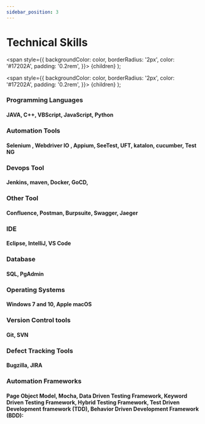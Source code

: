 ```yaml
---
sidebar_position: 3
---
```

 
# Technical Skills
 

  <span
    style={{
      backgroundColor: color,
      borderRadius: '2px',
      color: '#17202A',
      padding: '0.2rem',
    }}>
    {children}
  </span>
);

  <span
    style={{
      backgroundColor: color,
      borderRadius: '2px',
      color: '#17202A',
      padding: '0.2rem',
    }}>
    {children}
  </span>
);

### <Highlight color="#b982e0">Programming Languages</Highlight>

#### JAVA, C++, VBScript, JavaScript, Python

### <Highlight color="#b982e0">Automation Tools</Highlight>

#### Selenium , Webdriver IO , Appium, SeeTest, UFT, katalon, cucumber, Test NG

### <Highlight color="#b982e0">Devops Tool</Highlight>

#### Jenkins, maven, Docker, GoCD, 

### <Highlight color="#b982e0">Other Tool</Highlight>

#### Confluence, Postman, Burpsuite, Swagger, Jaeger 

### <Highlight color="#b982e0">IDE</Highlight>

#### Eclipse, IntelliJ, VS Code

### <Highlight color="#b982e0">Database</Highlight>

#### SQL, PgAdmin

### <Highlight color="#b982e0">Operating Systems</Highlight>

#### Windows 7 and 10, Apple macOS

### <Highlight color="#b982e0">Version Control tools</Highlight>

#### Git, SVN

### <Highlight color="#b982e0">Defect Tracking Tools</Highlight>

#### Bugzilla, JIRA

### <Highlight color="#b982e0">Automation Frameworks</Highlight>

#### Page Object Model, Mocha, Data Driven Testing Framework, Keyword Driven Testing Framework, Hybrid Testing Framework, Test Driven Development framework (TDD), Behavior Driven Development Framework (BDD):

